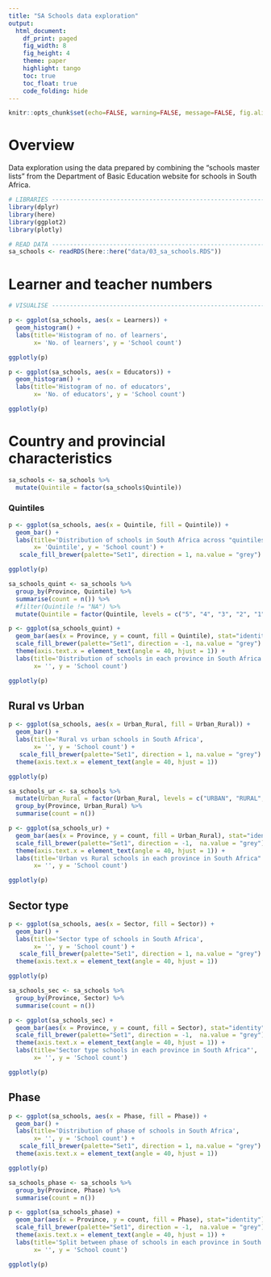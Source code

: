 ```yaml
---
title: "SA Schools data exploration"
output:
  html_document:
    df_print: paged
    fig_width: 8
    fig_height: 4
    theme: paper
    highlight: tango
    toc: true
    toc_float: true
    code_folding: hide
---
```


```r
knitr::opts_chunk$set(echo=FALSE, warning=FALSE, message=FALSE, fig.align = "center", out.width = '100%')

```

# Overview

Data exploration using the data prepared by combining the "schools master lists" from the Department of Basic Education website for schools in South Africa.

```r
# LIBRARIES ----------------------------------------------------------------------------------------
library(dplyr)
library(here)
library(ggplot2)
library(plotly)

# READ DATA ----------------------------------------------------------------------------------------
sa_schools <- readRDS(here::here("data/03_sa_schools.RDS"))

```

# Learner and teacher numbers
```r
# VISUALISE ----------------------------------------------------------------------------------------

p <- ggplot(sa_schools, aes(x = Learners)) +
  geom_histogram() +
  labs(title='Histogram of no. of learners',
       x= 'No. of learners', y = 'School count')

ggplotly(p)

p <- ggplot(sa_schools, aes(x = Educators)) +
  geom_histogram() +
  labs(title='Histogram of no. of educators',
       x= 'No. of educators', y = 'School count')

ggplotly(p)
```

# Country and provincial characteristics
```r
sa_schools <- sa_schools %>%
  mutate(Quintile = factor(sa_schools$Quintile))
```

### Quintiles
```r
p <- ggplot(sa_schools, aes(x = Quintile, fill = Quintile)) +
  geom_bar() +
  labs(title='Distribution of schools in South Africa across "quintiles"',
       x= 'Quintile', y = 'School count') +
   scale_fill_brewer(palette="Set1", direction = 1, na.value = "grey")

ggplotly(p)
```


```r
sa_schools_quint <- sa_schools %>%
  group_by(Province, Quintile) %>%
  summarise(count = n()) %>%
  #filter(Quintile != "NA") %>%
  mutate(Quintile = factor(Quintile, levels = c("5", "4", "3", "2", "1", "NA")))

p <- ggplot(sa_schools_quint) +
  geom_bar(aes(x = Province, y = count, fill = Quintile), stat="identity") +
  scale_fill_brewer(palette="Set1", direction = -1, na.value = "grey") +
  theme(axis.text.x = element_text(angle = 40, hjust = 1)) +
  labs(title='Distribution of schools in each province in South Africa across "quintiles"',
       x= '', y = 'School count')

ggplotly(p)
```

## Rural vs Urban
```r
p <- ggplot(sa_schools, aes(x = Urban_Rural, fill = Urban_Rural)) +
  geom_bar() +
  labs(title='Rural vs urban schools in South Africa',
       x= '', y = 'School count') +
   scale_fill_brewer(palette="Set1", direction = 1, na.value = "grey") +
  theme(axis.text.x = element_text(angle = 40, hjust = 1))

ggplotly(p)
```

```r
sa_schools_ur <- sa_schools %>%
  mutate(Urban_Rural = factor(Urban_Rural, levels = c("URBAN", "RURAL", "NA"))) %>%
  group_by(Province, Urban_Rural) %>%
  summarise(count = n()) 

p <- ggplot(sa_schools_ur) +
  geom_bar(aes(x = Province, y = count, fill = Urban_Rural), stat="identity") +
  scale_fill_brewer(palette="Set1", direction = -1,  na.value = "grey") +
  theme(axis.text.x = element_text(angle = 40, hjust = 1)) +
  labs(title='Urban vs Rural schools in each province in South Africa"',
       x= '', y = 'School count')

ggplotly(p)
```


## Sector type
```r
p <- ggplot(sa_schools, aes(x = Sector, fill = Sector)) +
  geom_bar() +
  labs(title='Sector type of schools in South Africa',
       x= '', y = 'School count') +
   scale_fill_brewer(palette="Set1", direction = 1, na.value = "grey") +
  theme(axis.text.x = element_text(angle = 40, hjust = 1))

ggplotly(p)
```

```r
sa_schools_sec <- sa_schools %>%
  group_by(Province, Sector) %>%
  summarise(count = n()) 

p <- ggplot(sa_schools_sec) +
  geom_bar(aes(x = Province, y = count, fill = Sector), stat="identity") +
  scale_fill_brewer(palette="Set1", direction = -1,  na.value = "grey") +
  theme(axis.text.x = element_text(angle = 40, hjust = 1)) +
  labs(title='Sector type schools in each province in South Africa"',
       x= '', y = 'School count')

ggplotly(p)
```


## Phase
```r
p <- ggplot(sa_schools, aes(x = Phase, fill = Phase)) +
  geom_bar() +
  labs(title='Distribution of phase of schools in South Africa',
       x= '', y = 'School count') +
   scale_fill_brewer(palette="Set1", direction = 1, na.value = "grey")  +
  theme(axis.text.x = element_text(angle = 40, hjust = 1))

ggplotly(p)
```

```r
sa_schools_phase <- sa_schools %>%
  group_by(Province, Phase) %>%
  summarise(count = n()) 

p <- ggplot(sa_schools_phase) +
  geom_bar(aes(x = Province, y = count, fill = Phase), stat="identity") +
  scale_fill_brewer(palette="Set1", direction = -1,  na.value = "grey") +
  theme(axis.text.x = element_text(angle = 40, hjust = 1)) +
  labs(title='Split between phase of schools in each province in South Africa"',
       x= '', y = 'School count')

ggplotly(p)
```
